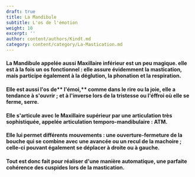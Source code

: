 ```yaml
---
draft: true
title: La Mandibule
subtitle: L'os de l'émotion
weight: 10
excerpt: ''
author: content/authors/Kindt.md
category: content/category/La-Mastication.md
---
```


#### La Mandibule appelée aussi Maxillaire inférieur est un peu magique. elle est à la fois **un** **os** **fonctionnel** : elle assure évidemment la mastication, mais participe également à la déglution, la phonation et la respiration.

#### Elle est aussi l'os de** l'émoi,** comme dans le rire ou la joie, elle a tendance à s'ouvrir ; et à l'inverse  lors de la tristesse ou l'éffroi où elle se ferme, serre.

<Space height={20} />

#### Elle s'articule avec le Maxillaire supérieur par une articulation très sophistiquée, appelée articulation temporo-mandibulaire : ATM.

#### Elle lui permet différents mouvements : une ouverture-fermeture de la bouche qui se combine avec une avancée ou un recul de la machoire ; celle-ci pouvant également se déplacer à droite ou à gauche.

<Space height={20} />

#### Tout est donc fait pour réaliser d'une manière automatique, une parfaite cohérence des cuspides lors de la mastication.
